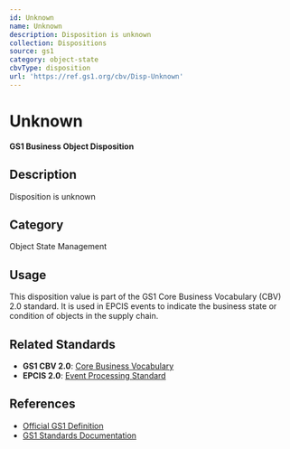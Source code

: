 ```yaml
---
id: Unknown
name: Unknown
description: Disposition is unknown
collection: Dispositions
source: gs1
category: object-state
cbvType: disposition
url: 'https://ref.gs1.org/cbv/Disp-Unknown'
---
```

# Unknown

**GS1 Business Object Disposition**

## Description

Disposition is unknown

## Category

Object State Management

## Usage

This disposition value is part of the GS1 Core Business Vocabulary (CBV) 2.0 standard. It is used in EPCIS events to indicate the business state or condition of objects in the supply chain.

## Related Standards

- **GS1 CBV 2.0**: [Core Business Vocabulary](https://ref.gs1.org/standards/cbv/)
- **EPCIS 2.0**: [Event Processing Standard](https://ref.gs1.org/standards/epcis/)

## References

- [Official GS1 Definition](https://ref.gs1.org/cbv/Disp-Unknown)
- [GS1 Standards Documentation](https://www.gs1.org/standards)
